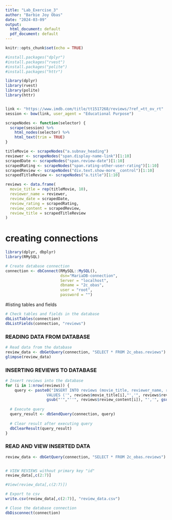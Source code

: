 ```yaml
---
title: "Lab_Exercise_3"
author: "Barbie Joy Obas"
date: "2024-03-09"
output:
  html_document: default
  pdf_document: default
---
```


```r
knitr::opts_chunk$set(echo = TRUE)
```

```r

#install.packages("dplyr")
#install.packages("rvest")
#install.packages("polite")
#install.packages("httr")

library(dplyr)
library(rvest)
library(polite)
library(httr)


link <- "https://www.imdb.com/title/tt1517268/reviews/?ref_=tt_ov_rt"
session <- bow(link, user_agent = "Educational Purpose")

scrapeNodes <- function(selector) {
  scrape(session) %>%
    html_nodes(selector) %>%
    html_text(trim = TRUE)
}

titleMovie <- scrapeNodes("a.subnav_heading")
reviewer <- scrapeNodes("span.display-name-link")[1:10]
scrapedDate <- scrapeNodes("span.review-date")[1:10]
scrapedRating <- scrapeNodes("span.rating-other-user-rating")[1:10]
scrapedReview <- scrapeNodes("div.text.show-more__control")[1:10]
scrapedTitleReview <- scrapeNodes("a.title")[1:10]

reviews <- data.frame(
  movie_title = rep(titleMovie, 10),
  reviewer_name = reviewer,
  review_date = scrapedDate,
  review_rating = scrapedRating,
  review_content = scrapedReview,
  review_title = scrapedTitleReview
)

```


# creating connections 

```r

library(dplyr, dbplyr)
library(RMySQL)

# Create database connection
connection <- dbConnect(RMySQL::MySQL(),
                        dsn="MariaDB-connection",
                        Server = "localhost",
                        dbname = "2c_obas", 
                        user = "root", 
                        password = "") 


```

#listing tables and fields

```r
# Check tables and fields in the database
dbListTables(connection)
dbListFields(connection, "reviews")
```

### READING DATA FROM DATABASE

```r

# Read data from the database
review_data <- dbGetQuery(connection, "SELECT * FROM 2c_obas.reviews")
glimpse(review_data)
```

### INSERTING REVIEWS TO DATABASE

```r
# Insert reviews into the database
for (i in 1:nrow(reviews)) {
    query <- paste0("INSERT INTO reviews (movie_title, reviewer_name, review_date, review_rating, review_content, review_title) 
                  VALUES ('", reviews$movie_title[i],"','", reviews$reviewer_name[i], "','", reviews$review_date[i],"','", reviews$review_rating[i], "','",
                  gsub("'","''", reviews$review_content[i]), "','", gsub("'","''", reviews$review_title[i]), "')")
  
  # Execute query
  query_result <- dbSendQuery(connection, query)
  
  # Clear result after executing query
  dbClearResult(query_result)
}

```

### READ AND VIEW INSERTED DATA

```r

review_data <- dbGetQuery(connection, "SELECT * FROM 2c_obas.reviews")


# VIEW REVIEWS without primary key "id"
review_data[,c(2:7)]

#View(review_data[,c(2:7)])

# Export to csv
write.csv(review_data[,c(2:7)], "review_data.csv")

```

```r
# Close the database connection
dbDisconnect(connection)

```
